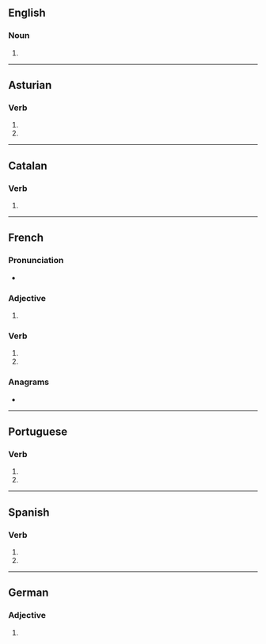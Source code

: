 {{also|activés}}

==English==

===Noun===
{{head|en|noun plural form}}

# {{plural of|active|lang=en}}

----

==Asturian==

===Verb===
{{ast-verb form}}

# {{form of|second-person singular present indicative|activar|lang=ast}}
# {{form of|second-person singular present subjunctive|activar|lang=ast}}

----

==Catalan==

===Verb===
{{head|ca|verb form}}

# {{ca-verb form of|p=2|n=sg|t=pres|m=ind|activar}}

----

==French==

===Pronunciation===
* {{IPA|/ak.tiv/|lang=fr}}

===Adjective===
{{fr-adj-form}}

# {{feminine plural of|actif|lang=fr}}

===Verb===
{{fr-verb-form}}

# {{inflection of|activer||2|s|pres|indc|lang=fr}}
# {{inflection of|activer||2|s|pres|subj|lang=fr}}

===Anagrams===
* {{l|fr|cavités}}

----

==Portuguese==

===Verb===
{{pt-verb-form}}

# {{inflection of|activar||2|s|pres|subj|lang=pt}}
# {{inflection of|activar||2|s|negative|impr|lang=pt}}

----

==Spanish==

===Verb===
{{head|es|verb form}}

# {{es-verb form of|ending=ar|mood=imperative|sense=negative|pers=2|formal=no|number=singular|activar}}
# {{es-verb form of|ending=ar|mood=subjunctive|tense=present|pers=2|formal=no|number=singular|activar}}

----

==German==

===Adjective===
{{head|de|adjective form}}

# {{inflected form of|activ|lang=de}}
{{rfc-auto}}